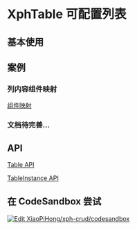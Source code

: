 
# XphTable 可配置列表

## 基本使用

<ExpandDemoWrapper rawStr={tableRaw}>
  <TableDemos.Base />
</ExpandDemoWrapper>

## 案例

<TableApi />

<TableFullHeight />

<TableAutoRequest />

<TableAutoPagination />

<TableFormatDataSource />

<TableVirtual />

<TablePagination />

<TableToolbar />

<TableColumnsRender />

### 列内容组件映射

[组件映射](/docs/comp/table/properties/table/properties/columns/properties/cellFunc/properties/component)

<SearchForm />

<Ref />

### 文档待完善...

## API

[Table API](/docs/api/type-aliases/TXphTableProps)

[TableInstance API](/docs/api/type-aliases/TXphTableActionType)

## 在 CodeSandbox 尝试

[![Edit XiaoPiHong/xph-crud/codesandbox](https://codesandbox.io/static/img/play-codesandbox.svg)](https://codesandbox.io/p/github/XiaoPiHong/xph-crud/codesandbox?embed=1&file=%2Fexamples%2Froutes%2Findex.tsx)
